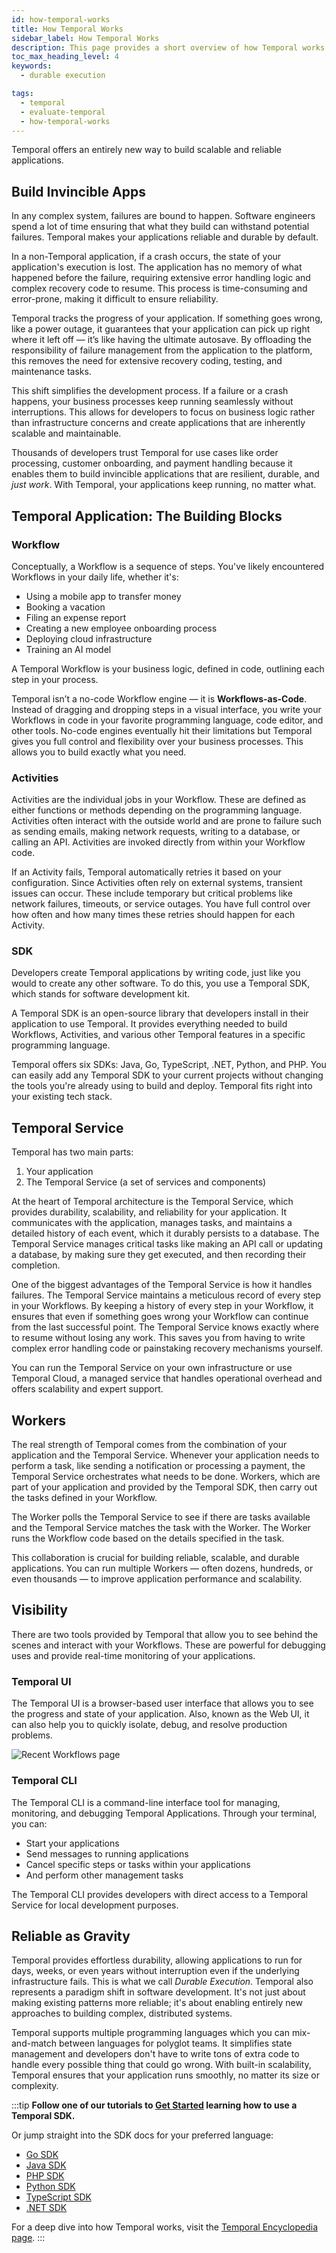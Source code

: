 ```yaml
---
id: how-temporal-works
title: How Temporal Works
sidebar_label: How Temporal Works
description: This page provides a short overview of how Temporal works. 
toc_max_heading_level: 4
keywords:
  - durable execution

tags:
  - temporal
  - evaluate-temporal
  - how-temporal-works
---
```

Temporal offers an entirely new way to build scalable and reliable applications.

## Build Invincible Apps 

In any complex system, failures are bound to happen.
Software engineers spend a lot of time ensuring that what they build can withstand potential failures.
Temporal makes your applications reliable and durable by default. 

In a non-Temporal application, if a crash occurs, the state of your application's execution is lost. 
The application has no memory of what happened before the failure, requiring extensive error handling logic and complex recovery code to resume. 
This process is time-consuming and error-prone, making it difficult to ensure reliability.

Temporal tracks the progress of your application. 
If something goes wrong, like a power outage, it guarantees that your application can pick up right where it left off — it’s like having the ultimate autosave. 
By offloading the responsibility of failure management from the application to the platform, this removes the need for extensive recovery coding, testing, and maintenance tasks.

This shift simplifies the development process. 
If a failure or a crash happens, your business processes keep running seamlessly without interruptions.
This allows for developers to focus on business logic rather than infrastructure concerns and create applications that are inherently scalable and maintainable.

Thousands of developers trust Temporal for use cases like order processing, customer onboarding, and payment handling because it enables them to build invincible applications that are resilient, durable, and _just work_. 
With Temporal, your applications keep running, no matter what.

## Temporal Application: The Building Blocks



### Workflow

Conceptually, a Workflow is a sequence of steps. 
You've likely encountered Workflows in your daily life, whether it's:
- Using a mobile app to transfer money
- Booking a vacation
- Filing an expense report
- Creating a new employee onboarding process
- Deploying cloud infrastructure
- Training an AI model

A Temporal Workflow is your business logic, defined in code, outlining each step in your process. 

Temporal isn’t a no-code Workflow engine — it is **Workflows-as-Code**.
Instead of dragging and dropping steps in a visual interface, you write your Workflows in code in your favorite programming language, code editor, and other tools. 
No-code engines eventually hit their limitations but Temporal gives you full control and flexibility over your business processes. 
This allows you to build exactly what you need. 

### Activities
Activities are the individual jobs in your Workflow. 
These are defined as either functions or methods depending on the programming language. 
Activities often interact with the outside world and are prone to failure such as sending emails, making network requests, writing to a database, or calling an API.
Activities are invoked directly from within your Workflow code.

If an Activity fails, Temporal automatically retries it based on your configuration. 
Since Activities often rely on external systems, transient issues can occur.
These include temporary but critical problems like network failures, timeouts, or service outages. 
You have full control over how often and how many times these retries should happen for each Activity. 

### SDK
Developers create Temporal applications by writing code, just like you would to create any other software. 
To do this, you use a Temporal SDK, which stands for software development kit.

A Temporal SDK is an open-source library that developers install in their application to use Temporal. 
It provides everything needed to build Workflows, Activities, and various other Temporal features in a specific programming language.

Temporal offers six SDKs: Java, Go, TypeScript, .NET, Python, and PHP. 
You can easily add any Temporal SDK to your current projects without changing the tools you're already using to build and deploy. 
Temporal fits right into your existing tech stack.

## Temporal Service 

Temporal has two main parts:
1. Your application
2. The Temporal Service (a set of services and components)

At the heart of Temporal architecture is the Temporal Service, which provides durability, scalability, and reliability for your application.
It communicates with the application, manages tasks, and maintains a detailed history of each event, which it durably persists to a database.
The Temporal Service manages critical tasks like making an API call or updating a database, by making sure they get executed, and then recording their completion.

One of the biggest advantages of the Temporal Service is how it handles failures. 
The Temporal Service maintains a meticulous record of every step in your Workflows. 
By keeping a history of every step in your Workflow, it ensures that even if something goes wrong your Workflow can continue from the last successful point. 
The Temporal Service knows exactly where to resume without losing any work. 
This saves you from having to write complex error handling code or painstaking recovery mechanisms yourself. 

You can run the Temporal Service on your own infrastructure or use Temporal Cloud, a managed service that handles operational overhead and offers scalability and expert support.

## Workers
The real strength of Temporal comes from the combination of your application and the Temporal Service. 
Whenever your application needs to perform a task, like sending a notification or processing a payment, the Temporal Service orchestrates what needs to be done. 
Workers, which are part of your application and provided by the Temporal SDK, then carry out the tasks defined in your Workflow. 

The Worker polls the Temporal Service to see if there are tasks available and the Temporal Service matches the task with the Worker.
The Worker runs the Workflow code based on the details specified in the task. 

This collaboration is crucial for building reliable, scalable, and durable applications. 
You can run multiple Workers — often dozens, hundreds, or even thousands — to improve application performance and scalability. 

## Visibility
There are two tools provided by Temporal that allow you to see behind the scenes and interact with your Workflows. 
These are powerful for debugging uses and provide real-time monitoring of your applications. 

### Temporal UI 
The Temporal UI is a browser-based user interface that allows you to see the progress and state of your application. 
Also, known as the Web UI, it can also help you to quickly isolate, debug, and resolve production problems.

![Recent Workflows page](/img/how-it-works/workflow-details-page-hiw.avif)

### Temporal CLI 
The Temporal CLI is a command-line interface tool for managing, monitoring, and debugging Temporal Applications.
Through your terminal, you can:

- Start your applications
- Send messages to running applications
- Cancel specific steps or tasks within your applications
- And perform other management tasks

The Temporal CLI provides developers with direct access to a Temporal Service for local development purposes.

## Reliable as Gravity
Temporal provides effortless durability, allowing applications to run for days, weeks, or even years without interruption even if the underlying infrastructure fails. 
This is what we call _Durable Execution_. Temporal also represents a paradigm shift in software development. 
It's not just about making existing patterns more reliable; it's about enabling entirely new approaches to building complex, distributed systems. 

Temporal supports multiple programming languages which you can mix-and-match between languages for polyglot teams. 
It simplifies state management and developers don't have to write tons of extra code to handle every possible thing that could go wrong.
With built-in scalability, Temporal ensures that your application runs smoothly, no matter its size or complexity.

:::tip
**Follow one of our tutorials to [Get Started](https://learn.temporal.io/getting_started/) learning how to use a Temporal SDK.**

Or jump straight into the SDK docs for your preferred language:

- [Go SDK](/develop/go)
- [Java SDK](/develop/java)
- [PHP SDK](/develop/php)
- [Python SDK](/develop/python)
- [TypeScript SDK](/develop/typescript)
- [.NET SDK](/develop/dotnet)

For a deep dive into how Temporal works, visit the [Temporal Encyclopedia page](/temporal).
:::
